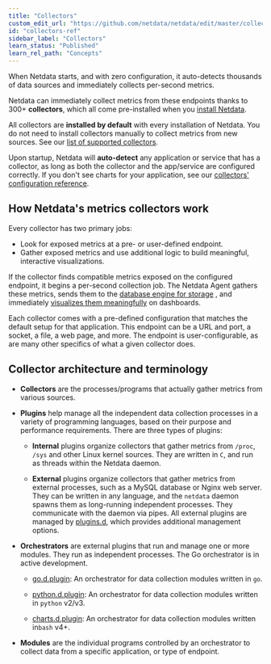 ```yaml
---
title: "Collectors"
custom_edit_url: "https://github.com/netdata/netdata/edit/master/collectors/README.md"
id: "collectors-ref"
sidebar_label: "Collectors"
learn_status: "Published"
learn_rel_path: "Concepts"
---
```



When Netdata starts, and with zero configuration, it auto-detects thousands of data sources and immediately collects
per-second metrics.

Netdata can immediately collect metrics from these endpoints thanks to 300+ **collectors**, which all come pre-installed
when you [install Netdata](/docs/nightly/getting-started/install-netdata).

All collectors are **installed by default** with every installation of Netdata. You do not need to install
collectors manually to collect metrics from new sources. See our 
[list of supported collectors](/docs/nightly/integrations/monitor).

Upon startup, Netdata will **auto-detect** any application or service that has a collector, as long as both the collector
and the app/service are configured correctly. If you don't see charts for your application, see
our [collectors' configuration reference](/docs/nightly/configuration/collectors-configuration).

## How Netdata's metrics collectors work

Every collector has two primary jobs:

-   Look for exposed metrics at a pre- or user-defined endpoint.
-   Gather exposed metrics and use additional logic to build meaningful, interactive visualizations.

If the collector finds compatible metrics exposed on the configured endpoint, it begins a per-second collection job. The
Netdata Agent gathers these metrics, sends them to the 
[database engine for storage](/docs/nightly/configuration/change-how-long-netdata-stores-metrics)
, and immediately 
[visualizes them meaningfully](/docs/nightly/operations/netdata-cloud-visualizations/interact-with-dashboards-and-charts) 
on dashboards.

Each collector comes with a pre-defined configuration that matches the default setup for that application. This endpoint
can be a URL and port, a socket, a file, a web page, and more. The endpoint is user-configurable, as are many other 
specifics of what a given collector does.

## Collector architecture and terminology

-   **Collectors** are the processes/programs that actually gather metrics from various sources. 

-   **Plugins** help manage all the independent data collection processes in a variety of programming languages, based on 
    their purpose  and performance requirements. There are three types of plugins:

    -   **Internal** plugins organize collectors that gather metrics from `/proc`, `/sys` and other Linux kernel sources.
        They are written in `C`, and run as threads within the Netdata daemon.

    -   **External** plugins organize collectors that gather metrics from external processes, such as a MySQL database or
        Nginx web server. They can be written in any language, and the `netdata` daemon spawns them as long-running
        independent processes. They communicate with the daemon via pipes. All external plugins are managed by
        [plugins.d](/docs/nightly/developers/external-plugins), which provides additional management options.

-   **Orchestrators** are external plugins that run and manage one or more modules. They run as independent processes.
    The Go orchestrator is in active development.

    -   [go.d.plugin](/docs/nightly/developers/external-plugins/go.d.plugin): An orchestrator for data
        collection modules written in `go`.

    -   [python.d.plugin](/docs/nightly/developers/external-plugins/python.d.plugin): 
        An orchestrator for data collection modules written in `python` v2/v3.

    -   [charts.d.plugin](/docs/nightly/developers/external-plugins/charts.d.plugin): 
        An orchestrator for data collection modules written in`bash` v4+.

-   **Modules** are the individual programs controlled by an orchestrator to collect data from a specific application, or type of endpoint.

